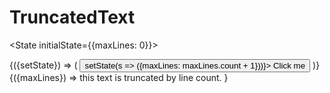 # TruncatedText

<State initialState={{maxLines: 0}}>

  <Observe>
    {({setState}) => (
      <button onClick={() => setState(s => ({maxLines: maxLines.count + 1}))}>
        Click me
      </button>
    )}
  </Observe>

  <Observe>
    {({maxLines}) =>
      <Box px={2} py={1} border={"solid 2px"} borderColor={"border.default"} width={200}>
        <TruncatedText as={"p"} maxLines={maxLines}>
          this text is truncated by line count.
        </TruncatedText>
      </Box>
    }
  </Observe>

</State>
